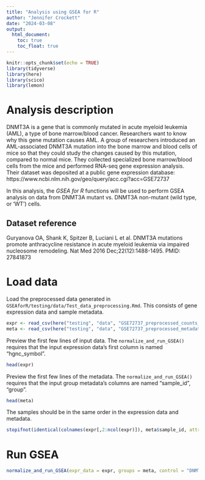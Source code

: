 ```yaml
---
title: "Analysis using GSEA for R"
author: "Jennifer Crockett"
date: "2024-03-08"
output: 
  html_document:
    toc: true
    toc_float: true
---
```


```r
knitr::opts_chunk$set(echo = TRUE)
library(tidyverse)
library(here)
library(scico)
library(lemon)
```

# Analysis description

DNMT3A is a gene that is commonly mutated in acute myeloid leukemia (AML), a type of bone marrow/blood cancer. Researchers want to know why this gene mutation causes AML. A group of researchers introduced an AML-associated DNMT3A mutation into the bone marrow and blood cells of mice so that they could study the changes caused by this mutation, compared to normal mice. They collected specialized bone marrow/blood cells from the mice and performed RNA-seq gene expression analysis. Their dataset was deposited at a public gene expression database: https://www.ncbi.nlm.nih.gov/geo/query/acc.cgi?acc=GSE72737

In this analysis, the _GSEA for R_ functions will be used to perform GSEA analysis on data from DNMT3A mutant vs. DNMT3A non-mutant (wild type, or 'WT') cells.

## Dataset reference

Guryanova OA, Shank K, Spitzer B, Luciani L et al. DNMT3A mutations promote anthracycline resistance in acute myeloid leukemia via impaired nucleosome remodeling. Nat Med 2016 Dec;22(12):1488-1495. PMID: 27841873

# Load data

Load the preprocessed data generated in `GSEAforR/testing/data/Test_data_preprocessing.Rmd`. This consists of gene expression data and sample metadata.

```r
expr <- read_csv(here("testing", "data", "GSE72737_preprocessed_counts_human_HGNC_symbols.csv"), show_col_types = F)
meta <- read_csv(here("testing", "data", "GSE72737_preprocessed_metadata.csv"), show_col_types = F)
```

Preview the first few lines of input data. The `normalize_and_run_GSEA()` requires that the input expression data's first column is named "hgnc_symbol".

```r
head(expr)
```

Preview the first few lines of the metadata. The `normalize_and_run_GSEA()` requires that the input group metadata's columns are named "sample_id", "group".

```r
head(meta)
```

The samples should be in the same order in the expression data and metadata.

```r
stopifnot(identical(colnames(expr[,2:ncol(expr)]), meta$sample_id, attrib.as.set = F))
```

# Run GSEA

```r
normalize_and_run_GSEA(expr_data = expr, groups = meta, control = "DNMT3A_WT", permute_mode = "gene_set", out_name = "DNMT3Amut", out_dir = here("testing", "results"), GSEAforR = "/Users/jcrockett/Documents/jobs/code_sample_projects/GSEAforR/")
```

